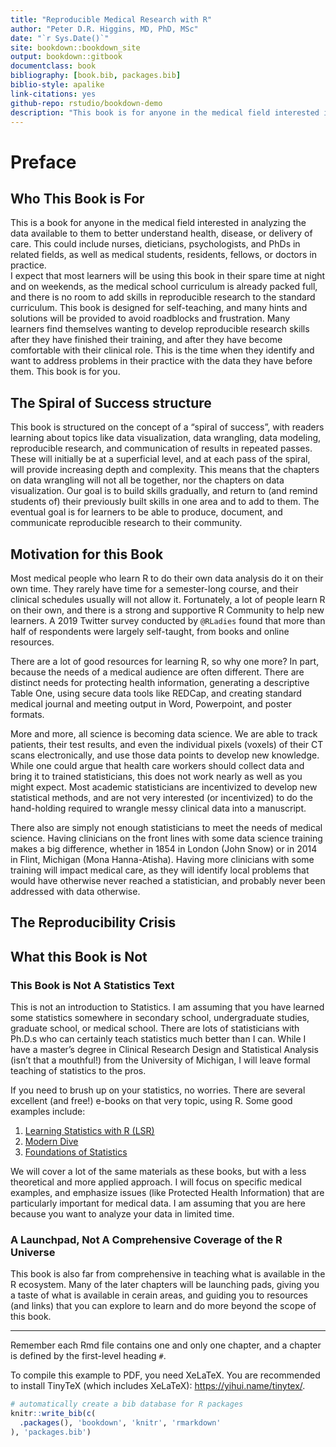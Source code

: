 ```yaml
--- 
title: "Reproducible Medical Research with R"
author: "Peter D.R. Higgins, MD, PhD, MSc"
date: "`r Sys.Date()`"
site: bookdown::bookdown_site
output: bookdown::gitbook
documentclass: book
bibliography: [book.bib, packages.bib]
biblio-style: apalike
link-citations: yes
github-repo: rstudio/bookdown-demo
description: "This book is for anyone in the medical field interested in learning R to analyze available health data."
---
```


# Preface

## Who This Book is For
This is a book for anyone in the medical field interested in analyzing the data available to them to better understand health, disease, or delivery of care. This could include nurses, dieticians, psychologists, and PhDs in related fields, as well as medical students, residents, fellows, or doctors in practice.     
I expect that most learners will be using this book in their spare time at night and on weekends, as the medical school curriculum is already packed full, and there is no room to add skills in reproducible research to the standard curriculum. This book is designed for self-teaching, and many hints and solutions will be provided to avoid roadblocks and frustration. 
Many learners find themselves wanting to develop reproducible research skills after they have finished their training, and after they have become comfortable with their clinical role. This is the time when they identify and want to address problems in their practice with the data they have before them. This book is for you.

## The Spiral of Success structure
This book is structured on the concept of a "spiral of success", with readers learning about topics like data visualization, data wrangling, data modeling, reproducible research, and communication of results in repeated passes. These will initially be at a superficial level, and at each pass of the spiral, will provide increasing depth and complexity. This means that the chapters on data wrangling will not all be together, nor the chapters on data visualization. Our goal is to build skills gradually, and return to (and remind students of) their previously built skills in one area and to add to them. The eventual goal is for learners to be able to produce, document, and communicate reproducible research to their community.

## Motivation for this Book
Most medical people who learn R to do their own data analysis do it on their own time. They rarely have time for a semester-long course, and their clinical schedules usually will not allow it. Fortunately, a lot of people learn R on their own, and there is a strong and supportive R Community to help new learners. A 2019 Twitter survey conducted by `@RLadies` found that more than half of respondents were largely self-taught, from books and online resources.     

There are a lot of good resources for learning R, so why one more? In part, because the needs of a medical audience are often different. There are distinct needs for protecting health information, generating a descriptive Table One, using secure data tools like REDCap, and creating standard medical journal and meeting output in Word, Powerpoint, and poster formats.     

More and more, all science is becoming data science. We are able to track patients, their test results, and even the individual pixels (voxels) of their CT scans electronically, and use those data points to develop new knowledge. While one could argue that health care workers should collect data and bring it to trained statisticians, this does not work nearly as well as you might expect. Most academic statisticians are incentivized to develop new statistical methods, and are not very interested (or incentivized) to do the hand-holding required to wrangle messy clinical data into a manuscript.      

There also are simply not enough statisticians to meet the needs of medical science. Having clinicians on the front lines with some data science training makes a big difference, whether in 1854 in London (John Snow) or in 2014 in Flint, Michigan (Mona Hanna-Atisha). Having more clinicians with some training will impact medical care, as they will identify local problems that would have otherwise never reached a statistician, and probably never been addressed with data otherwise. 

## The Reproducibility Crisis

## What this Book is Not

### This Book is Not A Statistics Text
This is not an introduction to Statistics. I am assuming that you have learned some statistics somewhere in secondary school, undergraduate studies, graduate school, or medical school. There are lots of statisticians with Ph.D.s who can certainly teach statistics much better than I can. While I have a master's degree in Clinical Research Design and Statistical Analysis (isn't that a mouthful!) from the University of Michigan, I will leave formal teaching of statistics to the pros.      

If you need to brush up on your statistics, no worries. There are several excellent (and free!) e-books on that very topic, using R. Some good examples include:     

1. [Learning Statistics with R (LSR)](https://learningstatisticswithr-bookdown.netlify.com)
2. [Modern Dive](https://bookdown.org/fjmcgrade/ismaykim/)
3. [Foundations of Statistics](https://bookdown.org/speegled/foundations-of-statistics/)


We will cover a lot of the same materials as these books, but with a less theoretical and more applied approach. I will focus on specific medical examples, and emphasize issues (like Protected Health Information) that are particularly important for medical data. I am assuming that you are here because you want to analyze your data in limited time.

### A Launchpad, Not A Comprehensive Coverage of the R Universe
This book is also far from comprehensive in teaching what is available in the R ecosystem. Many of the later chapters will be launching pads, giving you a taste of what is available in cerain areas, and guiding you to resources (and links) that you can explore to learn and do more beyond the scope of this book.


-----
Remember each Rmd file contains one and only one chapter, and a chapter is defined by the first-level heading `#`.

To compile this example to PDF, you need XeLaTeX. You are recommended to install TinyTeX (which includes XeLaTeX): <https://yihui.name/tinytex/>.

```r
# automatically create a bib database for R packages
knitr::write_bib(c(
  .packages(), 'bookdown', 'knitr', 'rmarkdown'
), 'packages.bib')
```

